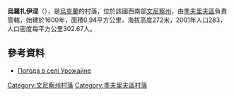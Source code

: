 {{coord|49|8|39|N|28|23|8|E|scale:30000|display=title}}

'''烏羅扎伊涅'''（{{lang-uk|Урожайне}}），是[[烏克蘭|烏克蘭]]的村落，位於該國西南部[[文尼察州|文尼察州]]，由[[季夫里夫區|季夫里夫區]]負責管轄，始建於1600年，面積0.94平方公里，海拔高度272米，2001年人口283，人口密度每平方公里302.67人。

==參考資料==
* [http://weather.in.ua/ua/vinnickaja/26929 Погода в селі Урожайне] {{Wayback|url=http://weather.in.ua/ua/vinnickaja/26929 |date=20111220084454 }}

[[Category:文尼察州村落|Category:文尼察州村落]]
[[Category:季夫里夫區村落|Category:季夫里夫區村落]]


{{Vinnytsia-geo-stub}}